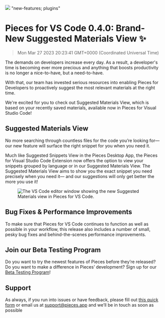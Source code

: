 ![](https://uploads-ssl.webflow.com/6143afec68f555387049efb3/6421fb4b0da72785abaae646_VSCodeTest_225dc0698064987ee63a8286b783a7ff_2000.jpeg)
"new-features; plugins"
# Pieces for VS Code 0.4.0: Brand-New Suggested Materials View ✨
> Mon Mar 27 2023 20:23:41 GMT+0000 (Coordinated Universal Time)
<p>The demands on developers increase every day. As a result, a developer&#x27;s time is becoming ever more precious and
    anything that boosts productivity is no longer a nice-to-have, but a need-to-have.</p><p>With that, our team has
    invested serious resources into enabling Pieces for Developers to proactively suggest the most relevant materials at
    the right time.</p><p>We&#x27;re excited for you to check out Suggested Materials View, which is based on your
    recently saved materials, available now in Pieces for Visual Studio Code!</p><h2 id="885te">Suggested Materials
    View</h2><p>No more searching through countless files for the code you’re looking for— our new feature will surface
    the right snippet for you when you need it.</p><p>Much like Suggested Snippets View in the Pieces Desktop App, the
    Pieces for Visual Studio Code Extension now offers the option to view your snippets grouped by language or in our
    Suggested Materials View. The Suggested Materials View aims to show you the exact snippet you need precisely when
    you need it— and our suggestions will only get better the more you use it!</p><figure
    class="w-richtext-figure-type-image w-richtext-align-center" data-rt-type="image" data-rt-align="center">
    <div><img alt="The VS Code editor window showing the new Suggested Materials view in Pieces for VS Code."
              src="https://uploads-ssl.webflow.com/6143afec68f555387049efb3/63ea586e4dae8b7bd004f92d_Screenshot2023-02-09at3_22_46PM_e0c64ce13bc7cd337a4e6c66c79c7184_800.jpeg"/>
    </div>
</figure><h2 id="113bg">Bug Fixes &amp; Performance Improvements</h2><p>To make sure that Pieces for VS Code continues
    to function as well as possible in your workflow, this release also includes a number of small, pesky bug fixes and
    behind-the-scenes performance improvements.</p><h2 id="3d95l">Join our Beta Testing Program</h2><p>Do you want to
    try the newest features of Pieces before they’re released? Do you want to make a difference in Pieces’ development?
    Sign up for our <a href="https://getpieces.typeform.com/to/XGGlUqEI" target="_blank" rel="noopener noreferrer">Beta
        Testing Program</a>!</p><h2 id="500gg">Support</h2><p>As always, if you run into issues or have feedback, please
    fill out <a href="https://getpieces.typeform.com/to/mCjBSIjF" target="_blank" rel="noopener noreferrer">this quick
        form</a> or email us at <a href="mailto:support@pieces.app" target="_blank"
                                   rel="noopener noreferrer">support@pieces.app</a> and we’ll be in touch as soon as
    possible
